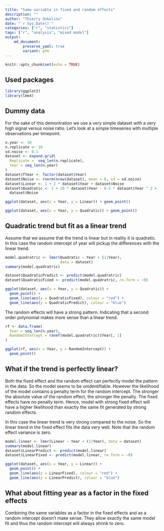 ```yaml
---
title: "Same variable in fixed and random effects"
description: ""
author: "Thierry Onkelinx"
date: "`r Sys.Date()`"
categories: ["r", "statistics"]
tags: ["r", "analysis", "mixed model"]
output: 
    md_document:
        preserve_yaml: true
        variant: gfm
---
```


```r
knitr::opts_chunk$set(echo = TRUE)
```

## Used packages

```r
library(ggplot2)
library(lme4)
```

## Dummy data

For the sake of this demontration we use a very simple dataset with a very high signal versus noise ratio. 
Let's look at a simple timeseries with multiple observations per timepoint.

```r
n.year <- 30
n.replicate <- 10
sd.noise <- 0.1
dataset <- expand.grid(
  Replicate =  seq_len(n.replicate),
  Year = seq_len(n.year)
)
dataset$fYear <- factor(dataset$Year)
dataset$Noise <- rnorm(nrow(dataset), mean = 0, sd = sd.noise)
dataset$Linear <- 1 + 2 * dataset$Year + dataset$Noise
dataset$Quadratic <- 1 + 20 * dataset$Year - 0.5 * dataset$Year ^ 2 + 
  dataset$Noise
```


```r
ggplot(dataset, aes(x = Year, y = Linear)) + geom_point()
```


```r
ggplot(dataset, aes(x = Year, y = Quadratic)) + geom_point()
```


## Quadratic trend but fit as a linear trend

Assume that we assume that the trend is linear but in reality it is quadratic. 
In this case the random intercept of year will pickup the differences with the linear trend.

```r
model.quadratric <- lmer(Quadratic ~ Year + (1|Year), 
                         data = dataset)
summary(model.quadratric)
```


```r
dataset$QuadraticPredict <- predict(model.quadratric)
dataset$QuadraticFixed <- predict(model.quadratric, re.form = ~0)
```


```r
ggplot(dataset, aes(x = Year, y = Quadratic)) + 
  geom_point() + 
  geom_line(aes(y = QuadraticFixed), colour = "red") + 
  geom_line(aes(y = QuadraticPredict), colour = "blue")
```


The random effects will have a strong pattern. 
Indicating that a second order polynomial makes more sense than a linear trend.

```r
rf <- data.frame(
  Year = seq_len(n.year),
  RandomIntercept = ranef(model.quadratric)$Year[, 1]
)
```


```r
ggplot(rf, aes(x = Year, y = RandomIntercept)) + 
  geom_point()
```

## What if the trend is perfectly linear?

Both the fixed effect and the random effect can perfectly model the pattern in the data. 
So the model seems to be unidentifiable. 
However the likelihood of the model contains a penalty term for the random intercept. 
The stronger the absolute value of the random effect, the stronger the penalty. 
The fixed effects have no penalty term. 
Hence, model with strong fixed effect will have a higher likelihood than exactly the same fit generated by strong random effects.

In this case the linear trend is very strong compared to the noise. 
So the linear trend in the fixed effect fits the data very well. 
Note that the random effect variance is zero.

```r
model.linear <- lmer(Linear ~ Year + (1|Year), data = dataset)
summary(model.linear)
dataset$LinearPredict <- predict(model.linear)
dataset$LinearFixed <- predict(model.linear, re.form = ~0)
```


```r
ggplot(dataset, aes(x = Year, y = Linear)) + 
  geom_point() + 
  geom_line(aes(y = LinearFixed), colour = "red") + 
  geom_line(aes(y = LinearPredict), colour = "blue")
```

## What about fitting year as a factor in the fixed effects

Combining the same variables as a factor in the fixed effects and as a random intercept doesn't make sense. 
They allow exactly the same model fit and thus the random intercept will always shrink to zero.
